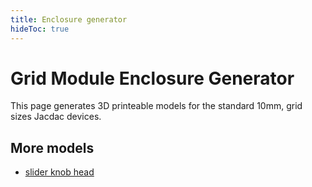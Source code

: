 ```yaml
---
title: Enclosure generator
hideToc: true
---
```



# Grid Module Enclosure Generator

This page generates 3D printeable models for the standard 10mm, grid sizes Jacdac devices.

<EnclosureEditor />

## More models

-   [slider knob head](/models/slidersknob.stl)
